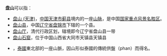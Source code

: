 '''盘山'''可以指：

* [[盘山_(天津)|盘山 (天津)]]，[[中国|中国]][[天津市|天津市]][[蓟县|蓟县]]境内的一座[[山脉|山脉]]，是中国[[国家重点风景名胜区|国家重点风景名胜区]]。
* [[盘山县|盘山县]]，中国[[辽宁省|辽宁省]][[盘锦市|盘锦市]]下辖的一个县。
* [[盘山厅|盘山厅]]，清代行政区划，辖境即今辽宁省盘山县一带
* [[盘山石窟|盘山石窟]]，位于中国山西省大同市天镇县天镇县
* {{le|盤山山脈|Phu Phan Mountains}}，[[泰國|泰國]]東北部的一座山脈，因山形似泰國的傳統供盤（phan）而得名。

{{disambig|Cat=二字地名消歧义}}